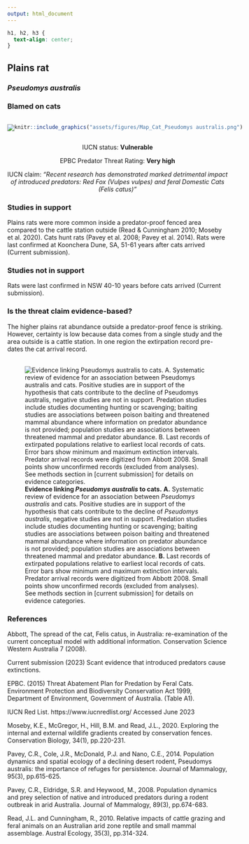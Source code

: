 ```yaml
---
output: html_document
---
```

```css
h1, h2, h3 {
  text-align: center;
}
```

## **Plains rat**
### *Pseudomys australis*
### Blamed on cats

:::: {style="display: flex;"}

[![](assets/photos/Pseudomys australis.png)](https://www.inaturalist.org/photos/470313?size=original)

::: {}

:::

::: {}
  ```r
  knitr::include_graphics("assets/figures/Map_Cat_Pseudomys australis.png")
  ```
:::

::::
<center>
IUCN status: **Vulnerable**

EPBC Predator Threat Rating: **Very high**

IUCN claim: *"Recent research has demonstrated marked detrimental impact of introduced predators: Red Fox (Vulpes vulpes) and feral Domestic Cats (Felis catus)"*

</center>

### Studies in support

Plains rats were more common inside a predator-proof fenced area compared to the cattle station outside (Read & Cunningham 2010; Moseby et al. 2020). Cats hunt rats (Pavey et al. 2008; Pavey et al. 2014). Rats were last confirmed at Koonchera Dune, SA, 51-61 years after cats arrived (Current submission).

### Studies not in support

Rats were last confirmed in NSW 40-10 years before cats arrived (Current submission).

### Is the threat claim evidence-based?

The higher plains rat abundance outside a predator-proof fence is striking. However, certainty is low because data comes from a single study and the area outside is a cattle station. In one region the extirpation record pre-dates the cat arrival record.
<br>
<br>

![**Evidence linking *Pseudomys australis* to cats.** **A.** Systematic review of evidence for an association between *Pseudomys australis* and cats. Positive studies are in support of the hypothesis that cats contribute to the decline of *Pseudomys australis*, negative studies are not in support. Predation studies include studies documenting hunting or scavenging; baiting studies are associations between poison baiting and threatened mammal abundance where information on predator abundance is not provided; population studies are associations between threatened mammal and predator abundance. **B.** Last records of extirpated populations relative to earliest local records of cats. Error bars show minimum and maximum extinction intervals. Predator arrival records were digitized from Abbott 2008. Small points show unconfirmed records (excluded from analyses). See methods section in [current submission] for details on evidence categories.](assets/figures/Main_Evidence_Cat_Pseudomys australis.png)

### References

Abbott, The spread of the cat, Felis catus, in Australia: re-examination of the current conceptual model with additional information. Conservation Science Western Australia 7 (2008).

Current submission (2023) Scant evidence that introduced predators cause extinctions.

EPBC. (2015) Threat Abatement Plan for Predation by Feral Cats. Environment Protection and Biodiversity Conservation Act 1999, Department of Environment, Government of Australia. (Table A1).

IUCN Red List. https://www.iucnredlist.org/ Accessed June 2023

Moseby, K.E., McGregor, H., Hill, B.M. and Read, J.L., 2020. Exploring the internal and external wildlife gradients created by conservation fences. Conservation Biology, 34(1), pp.220-231.

Pavey, C.R., Cole, J.R., McDonald, P.J. and Nano, C.E., 2014. Population dynamics and spatial ecology of a declining desert rodent, Pseudomys australis: the importance of refuges for persistence. Journal of Mammalogy, 95(3), pp.615-625.

Pavey, C.R., Eldridge, S.R. and Heywood, M., 2008. Population dynamics and prey selection of native and introduced predators during a rodent outbreak in arid Australia. Journal of Mammalogy, 89(3), pp.674-683.

Read, J.L. and Cunningham, R., 2010. Relative impacts of cattle grazing and feral animals on an Australian arid zone reptile and small mammal assemblage. Austral Ecology, 35(3), pp.314-324.

